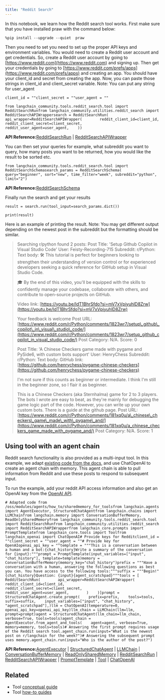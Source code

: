 ```yaml
---
title: "Reddit Search"
---
```


In this notebook, we learn how the Reddit search tool works. First make sure that you have installed praw with the command below:

```
%pip install --upgrade --quiet  praw
```

Then you need to set you need to set up the proper API keys and environment variables. You would need to create a Reddit user account and get credentials. So, create a Reddit user account by going to [https://www.reddit.com](https://www.reddit.com) and signing up. Then get your credentials by going to [https://www.reddit.com/prefs/apps](https://www.reddit.com/prefs/apps) and creating an app. You should have your client\_id and secret from creating the app. Now, you can paste those strings in client\_id and client\_secret variable. Note: You can put any string for user\_agent

```
client_id = ""client_secret = ""user_agent = ""
```

```
from langchain_community.tools.reddit_search.tool import RedditSearchRunfrom langchain_community.utilities.reddit_search import RedditSearchAPIWrappersearch = RedditSearchRun(    api_wrapper=RedditSearchAPIWrapper(        reddit_client_id=client_id,        reddit_client_secret=client_secret,        reddit_user_agent=user_agent,    ))
```

**API Reference:**[RedditSearchRun](https://python.langchain.com/api_reference/community/tools/langchain_community.tools.reddit_search.tool.RedditSearchRun.html) | [RedditSearchAPIWrapper](https://python.langchain.com/api_reference/community/utilities/langchain_community.utilities.reddit_search.RedditSearchAPIWrapper.html)

You can then set your queries for example, what subreddit you want to query, how many posts you want to be returned, how you would like the result to be sorted etc.

```
from langchain_community.tools.reddit_search.tool import RedditSearchSchemasearch_params = RedditSearchSchema(    query="beginner", sort="new", time_filter="week", subreddit="python", limit="2")
```

**API Reference:**[RedditSearchSchema](https://python.langchain.com/api_reference/community/tools/langchain_community.tools.reddit_search.tool.RedditSearchSchema.html)

Finally run the search and get your results

```
result = search.run(tool_input=search_params.dict())
```

```
print(result)
```

Here is an example of printing the result. Note: You may get different output depending on the newest post in the subreddit but the formatting should be similar.

> Searching r/python found 2 posts: Post Title: 'Setup Github Copilot in Visual Studio Code' User: Feisty-Recording-715 Subreddit: r/Python: Text body: 🛠️ This tutorial is perfect for beginners looking to strengthen their understanding of version control or for experienced developers seeking a quick reference for GitHub setup in Visual Studio Code.
>
> 🎓 By the end of this video, you'll be equipped with the skills to confidently manage your codebase, collaborate with others, and contribute to open-source projects on GitHub.
>
> Video link: [https://youtu.be/IdT1BhrSfdo?si=mV7xVpiyuhlD8Zrw](https://youtu.be/IdT1BhrSfdo?si=mV7xVpiyuhlD8Zrw)
>
> Your feedback is welcome Post URL: [https://www.reddit.com/r/Python/comments/1823wr7/setup\_github\_copilot\_in\_visual\_studio\_code/](https://www.reddit.com/r/Python/comments/1823wr7/setup_github_copilot_in_visual_studio_code/) Post Category: N/A. Score: 0
>
> Post Title: 'A Chinese Checkers game made with pygame and PySide6, with custom bots support' User: HenryChess Subreddit: r/Python: Text body: GitHub link: [https://github.com/henrychess/pygame-chinese-checkers](https://github.com/henrychess/pygame-chinese-checkers)
>
> I'm not sure if this counts as beginner or intermediate. I think I'm still in the beginner zone, so I flair it as beginner.
>
> This is a Chinese Checkers (aka Sternhalma) game for 2 to 3 players. The bots I wrote are easy to beat, as they're mainly for debugging the game logic part of the code. However, you can write up your own custom bots. There is a guide at the github page. Post URL: [https://www.reddit.com/r/Python/comments/181xq0u/a\_chinese\_checkers\_game\_made\_with\_pygame\_and/](https://www.reddit.com/r/Python/comments/181xq0u/a_chinese_checkers_game_made_with_pygame_and/) Post Category: N/A. Score: 1

## Using tool with an agent chain

Reddit search functionality is also provided as a multi-input tool. In this example, we adapt [existing code from the docs](https://python.langchain.com/v0.1/oss/modules/memory/agent_with_memory/), and use ChatOpenAI to create an agent chain with memory. This agent chain is able to pull information from Reddit and use these posts to respond to subsequent input.

To run the example, add your reddit API access information and also get an OpenAI key from the [OpenAI API](https://help.openai.com/en/articles/4936850-where-do-i-find-my-api-key).

```
# Adapted code from /oss/modules/agents/how_to/sharedmemory_for_toolsfrom langchain.agents import AgentExecutor, StructuredChatAgentfrom langchain.chains import LLMChainfrom langchain.memory import ConversationBufferMemory, ReadOnlySharedMemoryfrom langchain_community.tools.reddit_search.tool import RedditSearchRunfrom langchain_community.utilities.reddit_search import RedditSearchAPIWrapperfrom langchain_core.prompts import PromptTemplatefrom langchain_core.tools import Toolfrom langchain_openai import ChatOpenAI# Provide keys for Redditclient_id = ""client_secret = ""user_agent = ""# Provide key for OpenAIopenai_api_key = ""template = """This is a conversation between a human and a bot:{chat_history}Write a summary of the conversation for {input}:"""prompt = PromptTemplate(input_variables=["input", "chat_history"], template=template)memory = ConversationBufferMemory(memory_key="chat_history")prefix = """Have a conversation with a human, answering the following questions as best you can. You have access to the following tools:"""suffix = """Begin!"{chat_history}Question: {input}{agent_scratchpad}"""tools = [    RedditSearchRun(        api_wrapper=RedditSearchAPIWrapper(            reddit_client_id=client_id,            reddit_client_secret=client_secret,            reddit_user_agent=user_agent,        )    )]prompt = StructuredChatAgent.create_prompt(    prefix=prefix,    tools=tools,    suffix=suffix,    input_variables=["input", "chat_history", "agent_scratchpad"],)llm = ChatOpenAI(temperature=0, openai_api_key=openai_api_key)llm_chain = LLMChain(llm=llm, prompt=prompt)agent = StructuredChatAgent(llm_chain=llm_chain, verbose=True, tools=tools)agent_chain = AgentExecutor.from_agent_and_tools(    agent=agent, verbose=True, memory=memory, tools=tools)# Answering the first prompt requires usage of the Reddit search tool.agent_chain.run(input="What is the newest post on r/langchain for the week?")# Answering the subsequent prompt uses memory.agent_chain.run(input="Who is the author of the post?")
```

**API Reference:**[AgentExecutor](https://python.langchain.com/api_reference/langchain/agents/langchain.agents.agent.AgentExecutor.html) | [StructuredChatAgent](https://python.langchain.com/api_reference/langchain/agents/langchain.agents.structured_chat.base.StructuredChatAgent.html) | [LLMChain](https://python.langchain.com/api_reference/langchain/chains/langchain.chains.llm.LLMChain.html) | [ConversationBufferMemory](https://python.langchain.com/api_reference/langchain/memory/langchain.memory.buffer.ConversationBufferMemory.html) | [ReadOnlySharedMemory](https://python.langchain.com/api_reference/langchain/memory/langchain.memory.readonly.ReadOnlySharedMemory.html) | [RedditSearchRun](https://python.langchain.com/api_reference/community/tools/langchain_community.tools.reddit_search.tool.RedditSearchRun.html) | [RedditSearchAPIWrapper](https://python.langchain.com/api_reference/community/utilities/langchain_community.utilities.reddit_search.RedditSearchAPIWrapper.html) | [PromptTemplate](https://python.langchain.com/api_reference/core/prompts/langchain_core.prompts.prompt.PromptTemplate.html) | [Tool](https://python.langchain.com/api_reference/core/tools/langchain_core.tools.simple.Tool.html) | [ChatOpenAI](https://python.langchain.com/api_reference/openai/chat_models/langchain_openai.chat_models.base.ChatOpenAI.html)

## Related

* Tool [conceptual guide](/src/oss/concepts/tools)
* Tool [how-to guides](/src/oss/how_to/#tools)
